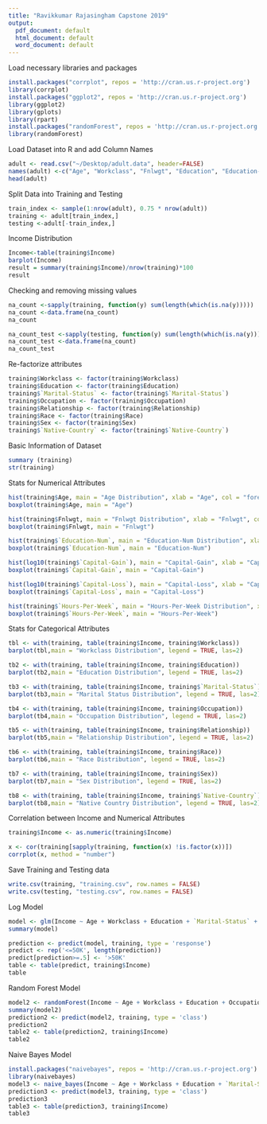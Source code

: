```yaml
---
title: "Ravikkumar Rajasingham Capstone 2019"
output:
  pdf_document: default
  html_document: default
  word_document: default
---
```

Load necessary libraries and packages 
```r
install.packages("corrplot", repos = 'http://cran.us.r-project.org')
library(corrplot)
install.packages("ggplot2", repos = 'http://cran.us.r-project.org')
library(ggplot2)
library(gplots)
library(rpart)
install.packages("randomForest", repos = 'http://cran.us.r-project.org')
library(randomForest)
```


Load Dataset into R and add Column Names
```r
adult <- read.csv("~/Desktop/adult.data", header=FALSE)
names(adult) <-c("Age", "Workclass", "Fnlwgt", "Education", "Education-Num", "Marital-Status", "Occupation", "Relationship", "Race", "Sex", "Capital-Gain", "Capital-Loss", "Hours-Per-Week", "Native-Country", "Income")
head(adult)

```


Split Data into Training and Testing
```r
train_index <- sample(1:nrow(adult), 0.75 * nrow(adult))
training <- adult[train_index,]
testing <-adult[-train_index,]
```

Income Distribution 
```r
Income<-table(training$Income)
barplot(Income)
result = summary(training$Income)/nrow(training)*100
result
```


Checking and removing missing values
```r
na_count <-sapply(training, function(y) sum(length(which(is.na(y)))))
na_count <-data.frame(na_count)
na_count

na_count_test <-sapply(testing, function(y) sum(length(which(is.na(y)))))
na_count_test <-data.frame(na_count)
na_count_test
```


Re-factorize attributes
```r
training$Workclass <- factor(training$Workclass)
training$Education <- factor(training$Education)
training$`Marital-Status` <- factor(training$`Marital-Status`)
training$Occupation <- factor(training$Occupation)
training$Relationship <- factor(training$Relationship)
training$Race <- factor(training$Race)
training$Sex <- factor(training$Sex)
training$`Native-Country` <- factor(training$`Native-Country`)
```

Basic Information of Dataset
```r
summary (training)
str(training)
```

Stats for Numerical Attributes
```r
hist(training$Age, main = "Age Distribution", xlab = "Age", col = "forestgreen")
boxplot(training$Age, main = "Age")

hist(training$Fnlwgt, main = "Fnlwgt Distribution", xlab = "Fnlwgt", col = "forestgreen")
boxplot(training$Fnlwgt, main = "Fnlwgt")

hist(training$`Education-Num`, main = "Education-Num Distribution", xlab = "Education-Num", col = "forestgreen")
boxplot(training$`Education-Num`, main = "Education-Num")

hist(log10(training$`Capital-Gain`), main = "Capital-Gain", xlab = "Capital-Gain", col = "forestgreen")
boxplot(training$`Capital-Gain`, main = "Capital-Gain")

hist(log10(training$`Capital-Loss`), main = "Capital-Loss", xlab = "Capital-Loss", col = "forestgreen")
boxplot(training$`Capital-Loss`, main = "Capital-Loss")

hist(training$`Hours-Per-Week`, main = "Hours-Per-Week Distribution", xlab = "Hours-Per-Week", col = "forestgreen")
boxplot(training$`Hours-Per-Week`, main = "Hours-Per-Week")
```

Stats for Categorical Attributes
```r
tbl <- with(training, table(training$Income, training$Workclass))
barplot(tbl,main = "Workclass Distribution", legend = TRUE, las=2)

tb2 <- with(training, table(training$Income, training$Education))
barplot(tb2,main = "Education Distribution", legend = TRUE, las=2)

tb3 <- with(training, table(training$Income, training$`Marital-Status`))
barplot(tb3,main = "Marital Status Distribution", legend = TRUE, las=2)

tb4 <- with(training, table(training$Income, training$Occupation))
barplot(tb4,main = "Occupation Distribution", legend = TRUE, las=2)

tb5 <- with(training, table(training$Income, training$Relationship))
barplot(tb5,main = "Relationship Distribution", legend = TRUE, las=2)

tb6 <- with(training, table(training$Income, training$Race))
barplot(tb6,main = "Race Distribution", legend = TRUE, las=2)

tb7 <- with(training, table(training$Income, training$Sex))
barplot(tb7,main = "Sex Distribution", legend = TRUE, las=2)

tb8 <- with(training, table(training$Income, training$`Native-Country`))
barplot(tb8,main = "Native Country Distribution", legend = TRUE, las=2)
```

Correlation between Income and Numerical Attributes
```r
training$Income <- as.numeric(training$Income)

x <- cor(training[sapply(training, function(x) !is.factor(x))])
corrplot(x, method = "number")
```

Save Training and Testing data
```r
write.csv(training, "training.csv", row.names = FALSE)
write.csv(testing, "testing.csv", row.names = FALSE)
```

Log Model
```r

model <- glm(Income ~ Age + Workclass + Education + `Marital-Status` + Occupation + Race + Sex + `Hours-Per-Week`, data = training, family = "binomial")
summary(model)

prediction <- predict(model, training, type = 'response')
predict <- rep('<=50K', length(prediction))
predict[prediction>=.5] <- '>50K'
table <- table(predict, training$Income)
table
```

Random Forest Model
```r
model2 <- randomForest(Income ~ Age + Workclass + Education + Occupation + Race + Sex, data = training, ntree = 400)
summary(model2)
prediction2 <- predict(model2, training, type = 'class')
prediction2
table2 <- table(prediction2, training$Income)
table2
```

Naive Bayes Model
```r
install.packages("naivebayes", repos = 'http://cran.us.r-project.org')
library(naivebayes)
model3 <- naive_bayes(Income ~ Age + Workclass + Education + `Marital-Status` + Occupation + Race + Sex + `Hours-Per-Week`, data = training)
prediction3 <- predict(model3, training, type = 'class')
prediction3
table3 <- table(prediction3, training$Income)
table3
```


